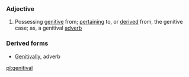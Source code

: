 ===Adjective===
#Possessing [[genitive]] from; [[pertaining]] to, or [[derived]] from, the genitive case; as, a genitival [[adverb]]
===Derived forms===
*[[Genitivally]], adverb

[[pl:genitival]]